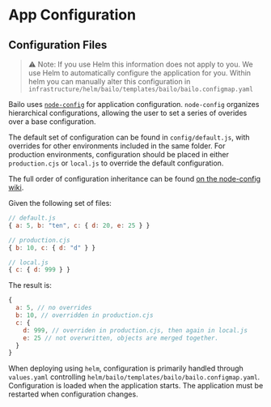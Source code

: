 
# App Configuration

## Configuration Files

> ⚠️ Note: If you use Helm this information does not apply to you. We use Helm to automatically configure the
> application for you. Within helm you can manually alter this configuration in
> `infrastructure/helm/bailo/templates/bailo/bailo.configmap.yaml`

Bailo uses [`node-config`](https://github.com/node-config/node-config#readme) for application configuration.
`node-config` organizes hierarchical configurations, allowing the user to set a series of overides over a base
configuration.

The default set of configuration can be found in `config/default.js`, with overrides for other environments included in
the same folder. For production environments, configuration should be placed in either `production.cjs` or `local.js` to
override the default configuration.

The full order of configuration inheritance can be found
[on the node-config wiki](https://github.com/node-config/node-config/wiki/Configuration-Files).

Given the following set of files:

```javascript
// default.js
{ a: 5, b: "ten", c: { d: 20, e: 25 } }

// production.cjs
{ b: 10, c: { d: "d" } }

// local.js
{ c: { d: 999 } }
```

The result is:

```javascript
{
  a: 5, // no overrides
  b: 10, // overridden in production.cjs
  c: {
    d: 999, // overriden in production.cjs, then again in local.js
    e: 25 // not overwritten, objects are merged together.
  }
}
```

When deploying using `helm`, configuration is primarily handled through `values.yaml` controlling
`helm/bailo/templates/bailo/bailo.configmap.yaml`. Configuration is loaded when the application starts. The application
must be restarted when configuration changes.


